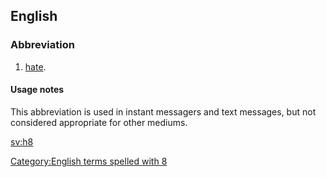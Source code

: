 ==English==

===Abbreviation===
{{rfc-header|Abbreviation}}
{{head|en|abbreviation}}

# {{lb|en|Internet slang|text messaging}} [[hate]].

====Usage notes====
This abbreviation is used in instant messagers and text messages, but not considered appropriate for other mediums.

[[Category:English terms spelled with 8]]

[[sv:h8]]